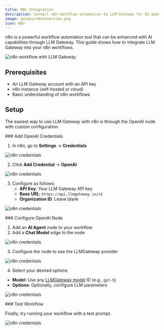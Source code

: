```yaml
---
title: N8n Integration
description: Connect n8n workflow automation to LLM Gateway for AI-powered workflows
image: guides/n8n/overview.png
icon: N8n
---
```



n8n is a powerful workflow automation tool that can be enhanced with AI capabilities through LLM Gateway. This guide shows how to integrate LLM Gateway into your n8n workflows.

![n8n workflow with LLM Gateway](/guides/n8n/overview.png)

## Prerequisites

- An LLM Gateway account with an API key
- n8n instance (self-hosted or cloud)
- Basic understanding of n8n workflows

## Setup

The easiest way to use LLM Gateway with n8n is through the OpenAI node with custom configuration.

<Steps>
<Step>
### Add OpenAI Credentials

1. In n8n, go to **Settings** → **Credentials**

![n8n credentials](/guides/n8n/credential-1.png)

2. Click **Add Credential** → **OpenAI**

![n8n credentials](/guides/n8n/credential-2.png)

3. Configure as follows:
   - **API Key**: Your LLM Gateway API key
   - **Base URL**: `https://api.llmgateway.io/v1`
   - **Organization ID**: Leave blank

![n8n credentials](/guides/n8n/credential-3.png)

</Step>
<Step>
### Configure OpenAI Node

1. Add an **AI Agent** node to your workflow
2. Add a **Chat Model** edge to the node

![n8n credentials](/guides/n8n/node-1.png)

3. Configure the node to use the LLMGateway provider

![n8n credentials](/guides/n8n/node-2.png)

4. Select your desired options

- **Model**: Use any [LLMGateway model](https://llmgateway.io/models) ID (e.g., `gpt-5`)
- **Options**: Optionally, configure LLM parameters

![n8n credentials](/guides/n8n/model.png)

</Step>

<Step>
### Test Workflow

Finally, try running your workflow with a test prompt.

![n8n credentials](/guides/n8n/test.png)

</Step>
</Steps>
